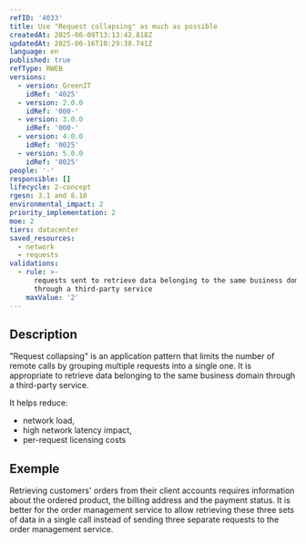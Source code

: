```yaml
---
refID: '4033'
title: Use "Request collapsing" as much as possible
createdAt: 2025-06-09T13:13:42.818Z
updatedAt: 2025-06-16T10:29:38.741Z
language: en
published: true
refType: RWEB
versions:
  - version: GreenIT
    idRef: '4025'
  - version: 2.0.0
    idRef: '000-'
  - version: 3.0.0
    idRef: '000-'
  - version: 4.0.0
    idRef: '0025'
  - version: 5.0.0
    idRef: '0025'
people: '-'
responsible: []
lifecycle: 2-concept
rgesn: 3.1 and 8.10
environmental_impact: 2
priority_implementation: 2
moe: 2
tiers: datacenter
saved_resources:
  - network
  - requests
validations:
  - rule: >-
      requests sent to retrieve data belonging to the same business domain
      through a third-party service
    maxValue: '2'
---
```


## Description

"Request collapsing" is an application pattern that limits the number of remote calls by grouping multiple requests into a single one. It is appropriate to retrieve data belonging to the same business domain through a third-party service.

It helps reduce:

* network load,
* high network latency impact,
* per-request licensing costs

## Exemple

Retrieving customers' orders from their client accounts requires information about the ordered product, the billing address and the payment status. It is better for the order management service to allow retrieving these three sets of data in a single call instead of sending three separate requests to the order management service.
